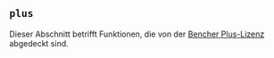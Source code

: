 
## `plus`

Dieser Abschnitt betrifft Funktionen, die von der [Bencher Plus-Lizenz](/legal/plus) abgedeckt sind.

<PlusGitHub />
<PlusDisasterRecovery />
<PlusStats />
